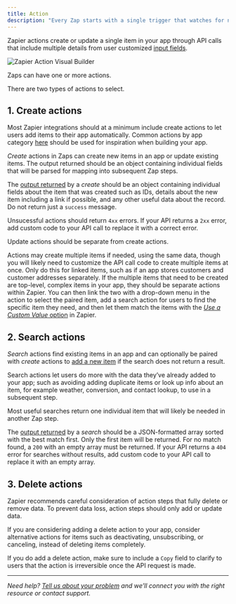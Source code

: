 ```yaml
---
title: Action
description: "Every Zap starts with a single trigger that watches for new or updated data, starting the user’s workflow. Action steps then make use of that data."
---
```


Zapier actions create or update a single item in your app through API calls that include multiple details from user customized [input fields](/platform/build/add-fields).
<Frame>
  <img src="/images/57f28534d180f2a642ebe0be2e236c32.png" alt="Zapier Action Visual Builder"/>
</Frame>

Zaps can have one or more actions.

There are two types of actions to select.

## 1\. Create actions

Most Zapier integrations should at a minimum include create actions to let users add items to their app automatically. Common actions by app category [here](/platform/quickstart/must-have-triggers-and-actions) should be used for inspiration when building your app.

_Create_ actions in Zaps can create new items in an app or update existing items. The output returned should be an object containing individual fields that will be parsed for mapping into subsequent Zap steps.

The [output returned](/platform/build/response-types) by a _create_ should be an object containing individual fields about the item that was created such as IDs, details about the new item including a link if possible, and any other useful data about the record. Do not return just a `success` message.

Unsucessful actions should return `4xx` errors. If your API returns a `2xx` error, add custom code to your API call to replace it with a correct error.

Update actions should be separate from create actions.

Actions may create multiple items if needed, using the same data, though you will likely need to customize the API call code to create multiple items at once. Only do this for linked items, such as if an app stores customers and customer addresses separately. If the multiple items that need to be created are top-level, complex items in your app, they should be separate actions within Zapier. You can then link the two with a drop-down menu in the action to select the paired item, add a search action for users to find the specific item they need, and then let them match the items with the [_Use a Custom Value_ option](https://help.zapier.com/hc/en-us/articles/8496241696141) in Zapier.

## 2\. Search actions

_Search_ actions find existing items in an app and can optionally be paired with _create_ actions to [add a new item](/platform/build/search-or-create) if the search does not return a result.

Search actions let users do more with the data they’ve already added to your app; such as avoiding adding duplicate items or look up info about an item, for example weather, conversion, and contact lookup, to use in a subsequent step.

Most useful searches return one individual item that will likely be needed in another Zap step.

The [output returned](/platform/build/response-types) by a _search_ should be a JSON-formatted array sorted with the best match first. Only the first item will be returned. For no match found, a `200` with an empty array must be returned. If your API returns a `404` error for searches without results, add custom code to your API call to replace it with an empty array.

## 3\. Delete actions

Zapier recommends careful consideration of action steps that fully delete or remove data. To prevent data loss, action steps should only add or update data.

If you are considering adding a delete action to your app, consider alternative actions for items such as deactivating, unsubscribing, or canceling, instead of deleting items completely.

If you do add a delete action, make sure to include a `Copy` field to clarify to users that the action is irreversible once the API request is made.

- - -
_Need help? [Tell us about your problem](https://developer.zapier.com/contact) and we’ll connect you with the right resource or contact support._
